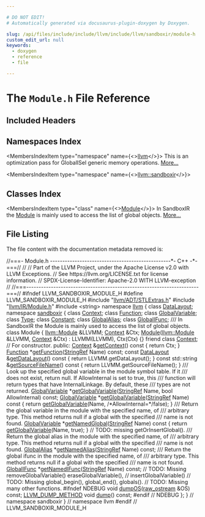 ```yaml
---

# DO NOT EDIT!
# Automatically generated via docusaurus-plugin-doxygen by Doxygen.

slug: /api/files/include/include/llvm/include/llvm/sandboxir/module-h
custom_edit_url: null
keywords:
  - doxygen
  - reference
  - file

---
```





# The `Module.h` File Reference

<DoxygenPage pluginConfig={pluginConfig}>



## Included Headers

<IncludesList>
<IncludesListItem
  filePath="llvm/ADT/STLExtras.h"
  permalink="/docs/api/files/include/include/llvm/include/llvm/adt/stlextras-h"
  isLocal="true" />
<IncludesListItem
  filePath="llvm/IR/Module.h"
  permalink="/docs/api/files/include/include/llvm/include/llvm/ir/module-h"
  isLocal="true" />
<IncludesListItem
  filePath="string"
  permalink=""
  isLocal="false" />
</IncludesList>

## Namespaces Index

<MembersIndex>

<MembersIndexItem
  type="namespace"
  name={<><a href="/docs/api/namespaces/llvm">llvm</a></>}>
This is an optimization pass for GlobalISel generic memory operations. <a href="/docs/api/namespaces/llvm/#details">More...</a>
</MembersIndexItem>

<MembersIndexItem
  type="namespace"
  name={<><a href="/docs/api/namespaces/llvm/sandboxir">llvm::sandboxir</a></>}>
</MembersIndexItem>

</MembersIndex>

## Classes Index

<MembersIndex>

<MembersIndexItem
  type="class"
  name={<><a href="/docs/api/classes/llvm/sandboxir/module">Module</a></>}>
In SandboxIR the <a href="/docs/api/classes/llvm/sandboxir/module">Module</a> is mainly used to access the list of global objects. <a href="/docs/api/classes/llvm/sandboxir/module/#details">More...</a>
</MembersIndexItem>

</MembersIndex>


## File Listing

The file content with the documentation metadata removed is:

<ProgramListing>

<Link id="l00001" /><CodeLine lineNumber="1"><span class="doxyHighlightComment">//===- Module.h -------------------------------------------------&#42;- C++ -&#42;-===//</span></CodeLine>
<Link id="l00002" /><CodeLine lineNumber="2"><span class="doxyHighlightComment">//</span></CodeLine>
<Link id="l00003" /><CodeLine lineNumber="3"><span class="doxyHighlightComment">// Part of the LLVM Project, under the Apache License v2.0 with LLVM Exceptions.</span></CodeLine>
<Link id="l00004" /><CodeLine lineNumber="4"><span class="doxyHighlightComment">// See https://llvm.org/LICENSE.txt for license information.</span></CodeLine>
<Link id="l00005" /><CodeLine lineNumber="5"><span class="doxyHighlightComment">// SPDX-License-Identifier: Apache-2.0 WITH LLVM-exception</span></CodeLine>
<Link id="l00006" /><CodeLine lineNumber="6"><span class="doxyHighlightComment">//</span></CodeLine>
<Link id="l00007" /><CodeLine lineNumber="7"><span class="doxyHighlightComment">//===----------------------------------------------------------------------===//</span></CodeLine>
<Link id="l00008" /><CodeLine lineNumber="8"></CodeLine>
<Link id="l00009" /><CodeLine lineNumber="9"><span class="doxyHighlightPreprocessor">#ifndef LLVM&#95;SANDBOXIR&#95;MODULE&#95;H</span></CodeLine>
<Link id="l00010" /><CodeLine lineNumber="10"><span class="doxyHighlightPreprocessor">#define LLVM&#95;SANDBOXIR&#95;MODULE&#95;H</span></CodeLine>
<Link id="l00011" /><CodeLine lineNumber="11"></CodeLine>
<Link id="l00012" /><CodeLine lineNumber="12"><span class="doxyHighlightPreprocessor">#include &quot;<a href="/docs/api/files/include/include/llvm/include/llvm/adt/stlextras-h">llvm/ADT/STLExtras.h</a>&quot;</span></CodeLine>
<Link id="l00013" /><CodeLine lineNumber="13"><span class="doxyHighlightPreprocessor">#include &quot;<a href="/docs/api/files/include/include/llvm/include/llvm/ir/module-h">llvm/IR/Module.h</a>&quot;</span></CodeLine>
<Link id="l00014" /><CodeLine lineNumber="14"><span class="doxyHighlightPreprocessor">#include &lt;string&gt;</span></CodeLine>
<Link id="l00015" /><CodeLine lineNumber="15"></CodeLine>
<Link id="l00016" /><CodeLine lineNumber="16"><span class="doxyHighlightKeyword">namespace </span><span class="doxyHighlight"><a href="/docs/api/namespaces/llvm">llvm</a> &#123;</span></CodeLine>
<Link id="l00017" /><CodeLine lineNumber="17"></CodeLine>
<Link id="l00018" /><CodeLine lineNumber="18"><span class="doxyHighlightKeyword">class </span><span class="doxyHighlight"><a href="/docs/api/classes/llvm/datalayout">DataLayout</a>;</span></CodeLine>
<Link id="l00019" /><CodeLine lineNumber="19"></CodeLine>
<Link id="l00020" /><CodeLine lineNumber="20"><span class="doxyHighlightKeyword">namespace </span><span class="doxyHighlight"><a href="/docs/api/namespaces/llvm/sandboxir">sandboxir</a> &#123;</span></CodeLine>
<Link id="l00021" /><CodeLine lineNumber="21"></CodeLine>
<Link id="l00022" /><CodeLine lineNumber="22"><span class="doxyHighlightKeyword">class </span><span class="doxyHighlight"><a href="/docs/api/classes/llvm/sandboxir/context">Context</a>;</span></CodeLine>
<Link id="l00023" /><CodeLine lineNumber="23"><span class="doxyHighlightKeyword">class </span><span class="doxyHighlight"><a href="/docs/api/classes/llvm/sandboxir/function">Function</a>;</span></CodeLine>
<Link id="l00024" /><CodeLine lineNumber="24"><span class="doxyHighlightKeyword">class </span><span class="doxyHighlight"><a href="/docs/api/classes/llvm/sandboxir/globalvariable">GlobalVariable</a>;</span></CodeLine>
<Link id="l00025" /><CodeLine lineNumber="25"><span class="doxyHighlightKeyword">class </span><span class="doxyHighlight"><a href="/docs/api/classes/llvm/sandboxir/type">Type</a>;</span></CodeLine>
<Link id="l00026" /><CodeLine lineNumber="26"><span class="doxyHighlightKeyword">class </span><span class="doxyHighlight"><a href="/docs/api/classes/llvm/sandboxir/constant">Constant</a>;</span></CodeLine>
<Link id="l00027" /><CodeLine lineNumber="27"><span class="doxyHighlightKeyword">class </span><span class="doxyHighlight"><a href="/docs/api/classes/llvm/sandboxir/globalalias">GlobalAlias</a>;</span></CodeLine>
<Link id="l00028" /><CodeLine lineNumber="28"><span class="doxyHighlightKeyword">class </span><span class="doxyHighlight"><a href="/docs/api/classes/llvm/sandboxir/globalifunc">GlobalIFunc</a>;</span></CodeLine>
<Link id="l00029" /><CodeLine lineNumber="29"></CodeLine>
<Link id="l00030" /><CodeLine lineNumber="30"><span class="doxyHighlightComment">/// In SandboxIR the Module is mainly used to access the list of global objects.</span></CodeLine>
<Link id="l00031" /><CodeLine lineNumber="31" lineLink="/docs/api/classes/llvm/sandboxir/module"><span class="doxyHighlightKeyword">class </span><span class="doxyHighlight">Module &#123;</span></CodeLine>
<Link id="l00032" /><CodeLine lineNumber="32"><span class="doxyHighlight">  <a href="/docs/api/classes/llvm/module">llvm::Module</a> &amp;LLVMM;</span></CodeLine>
<Link id="l00033" /><CodeLine lineNumber="33"><span class="doxyHighlight">  <a href="/docs/api/classes/llvm/sandboxir/module/#ac26c806e60ca4a0547680edb68f6e39b">Context</a> &amp;Ctx;</span></CodeLine>
<Link id="l00034" /><CodeLine lineNumber="34"></CodeLine>
<Link id="l00035" /><CodeLine lineNumber="35"><span class="doxyHighlight">  <a href="/docs/api/files/lib/lib/codegen/machinecheckdebugify-cpp/#a85892acfa8970627e9bd9c9815f15c25">Module</a>(<a href="/docs/api/classes/llvm/module">llvm::Module</a> &amp;LLVMM, <a href="/docs/api/classes/llvm/sandboxir/module/#ac26c806e60ca4a0547680edb68f6e39b">Context</a> &amp;Ctx) : LLVMM(LLVMM), Ctx(Ctx) &#123;&#125;</span></CodeLine>
<Link id="l00036" /><CodeLine lineNumber="36" lineLink="/docs/api/classes/llvm/sandboxir/module/#ac26c806e60ca4a0547680edb68f6e39b"><span class="doxyHighlight">  </span><span class="doxyHighlightKeyword">friend</span><span class="doxyHighlight"> </span><span class="doxyHighlightKeyword">class </span><span class="doxyHighlight"><a href="/docs/api/classes/llvm/sandboxir/module/#ac26c806e60ca4a0547680edb68f6e39b">Context</a>; </span><span class="doxyHighlightComment">// For constructor.</span></CodeLine>
<Link id="l00037" /><CodeLine lineNumber="37"></CodeLine>
<Link id="l00038" /><CodeLine lineNumber="38"><span class="doxyHighlightKeyword">public</span><span class="doxyHighlight">:</span></CodeLine>
<Link id="l00039" /><CodeLine lineNumber="39" lineLink="/docs/api/classes/llvm/sandboxir/module/#a98d95ed484aba4fb483c43d452d92b1a"><span class="doxyHighlight">  <a href="/docs/api/classes/llvm/sandboxir/module/#ac26c806e60ca4a0547680edb68f6e39b">Context</a> &amp;<a href="/docs/api/classes/llvm/sandboxir/module/#a98d95ed484aba4fb483c43d452d92b1a">getContext</a>()</span><span class="doxyHighlightKeyword"> const </span><span class="doxyHighlight">&#123; </span><span class="doxyHighlightKeywordFlow">return</span><span class="doxyHighlight"> Ctx; &#125;</span></CodeLine>
<Link id="l00040" /><CodeLine lineNumber="40"></CodeLine>
<Link id="l00041" /><CodeLine lineNumber="41" lineLink="/docs/api/classes/llvm/sandboxir/module/#ac78a2e06fe38a0fba5c6897a65ed8c02"><span class="doxyHighlight">  <a href="/docs/api/classes/llvm/sandboxir/function">Function</a> &#42;<a href="/docs/api/classes/llvm/sandboxir/module/#ac78a2e06fe38a0fba5c6897a65ed8c02">getFunction</a>(<a href="/docs/api/classes/llvm/stringref">StringRef</a> Name) </span><span class="doxyHighlightKeyword">const</span><span class="doxyHighlight">;</span></CodeLine>
<Link id="l00042" /><CodeLine lineNumber="42"></CodeLine>
<Link id="l00043" /><CodeLine lineNumber="43" lineLink="/docs/api/classes/llvm/sandboxir/module/#a4cc76403dea9553f0620eba27870a930"><span class="doxyHighlight">  </span><span class="doxyHighlightKeyword">const</span><span class="doxyHighlight"> <a href="/docs/api/classes/llvm/datalayout">DataLayout</a> &amp;<a href="/docs/api/classes/llvm/sandboxir/module/#a4cc76403dea9553f0620eba27870a930">getDataLayout</a>()</span><span class="doxyHighlightKeyword"> const </span><span class="doxyHighlight">&#123; </span><span class="doxyHighlightKeywordFlow">return</span><span class="doxyHighlight"> LLVMM.getDataLayout(); &#125;</span></CodeLine>
<Link id="l00044" /><CodeLine lineNumber="44"></CodeLine>
<Link id="l00045" /><CodeLine lineNumber="45" lineLink="/docs/api/classes/llvm/sandboxir/module/#ad8aa565c72f6d7e20f51fc8748a1ca68"><span class="doxyHighlight">  </span><span class="doxyHighlightKeyword">const</span><span class="doxyHighlight"> std::string &amp;<a href="/docs/api/classes/llvm/sandboxir/module/#ad8aa565c72f6d7e20f51fc8748a1ca68">getSourceFileName</a>()</span><span class="doxyHighlightKeyword"> const </span><span class="doxyHighlight">&#123;</span></CodeLine>
<Link id="l00046" /><CodeLine lineNumber="46"><span class="doxyHighlight">    </span><span class="doxyHighlightKeywordFlow">return</span><span class="doxyHighlight"> LLVMM.getSourceFileName();</span></CodeLine>
<Link id="l00047" /><CodeLine lineNumber="47"><span class="doxyHighlight">  &#125;</span></CodeLine>
<Link id="l00048" /><CodeLine lineNumber="48"></CodeLine>
<Link id="l00049" /><CodeLine lineNumber="49"><span class="doxyHighlightComment">  /// Look up the specified global variable in the module symbol table. If it</span></CodeLine>
<Link id="l00050" /><CodeLine lineNumber="50"><span class="doxyHighlightComment">  /// does not exist, return null. If AllowInternal is set to true, this</span></CodeLine>
<Link id="l00051" /><CodeLine lineNumber="51"><span class="doxyHighlightComment">  /// function will return types that have InternalLinkage. By default, these</span></CodeLine>
<Link id="l00052" /><CodeLine lineNumber="52"><span class="doxyHighlightComment">  /// types are not returned.</span></CodeLine>
<Link id="l00053" /><CodeLine lineNumber="53" lineLink="/docs/api/classes/llvm/sandboxir/module/#a934952262fbf2d6a8f7fe98028f1eb72"><span class="doxyHighlight">  <a href="/docs/api/classes/llvm/sandboxir/globalvariable">GlobalVariable</a> &#42;<a href="/docs/api/classes/llvm/sandboxir/module/#a934952262fbf2d6a8f7fe98028f1eb72">getGlobalVariable</a>(<a href="/docs/api/classes/llvm/stringref">StringRef</a> Name, </span><span class="doxyHighlightKeywordType">bool</span><span class="doxyHighlight"> AllowInternal) </span><span class="doxyHighlightKeyword">const</span><span class="doxyHighlight">;</span></CodeLine>
<Link id="l00054" /><CodeLine lineNumber="54" lineLink="/docs/api/classes/llvm/sandboxir/module/#a7c66cdf2df874c4b9eaae9c6da224bde"><span class="doxyHighlight">  <a href="/docs/api/classes/llvm/sandboxir/globalvariable">GlobalVariable</a> &#42;<a href="/docs/api/classes/llvm/sandboxir/module/#a7c66cdf2df874c4b9eaae9c6da224bde">getGlobalVariable</a>(<a href="/docs/api/classes/llvm/stringref">StringRef</a> Name)</span><span class="doxyHighlightKeyword"> const </span><span class="doxyHighlight">&#123;</span></CodeLine>
<Link id="l00055" /><CodeLine lineNumber="55"><span class="doxyHighlight">    </span><span class="doxyHighlightKeywordFlow">return</span><span class="doxyHighlight"> <a href="/docs/api/classes/llvm/sandboxir/module/#a934952262fbf2d6a8f7fe98028f1eb72">getGlobalVariable</a>(Name, </span><span class="doxyHighlightComment">/&#42;AllowInternal=&#42;/</span><span class="doxyHighlightKeyword">false</span><span class="doxyHighlight">);</span></CodeLine>
<Link id="l00056" /><CodeLine lineNumber="56"><span class="doxyHighlight">  &#125;</span></CodeLine>
<Link id="l00057" /><CodeLine lineNumber="57"><span class="doxyHighlightComment">  /// Return the global variable in the module with the specified name, of</span></CodeLine>
<Link id="l00058" /><CodeLine lineNumber="58"><span class="doxyHighlightComment">  /// arbitrary type. This method returns null if a global with the specified</span></CodeLine>
<Link id="l00059" /><CodeLine lineNumber="59"><span class="doxyHighlightComment">  /// name is not found.</span></CodeLine>
<Link id="l00060" /><CodeLine lineNumber="60" lineLink="/docs/api/classes/llvm/sandboxir/module/#a6bca8618c7ffb4fff7aee31a80db4c45"><span class="doxyHighlight">  <a href="/docs/api/classes/llvm/sandboxir/globalvariable">GlobalVariable</a> &#42;<a href="/docs/api/classes/llvm/sandboxir/module/#a6bca8618c7ffb4fff7aee31a80db4c45">getNamedGlobal</a>(<a href="/docs/api/classes/llvm/stringref">StringRef</a> Name)</span><span class="doxyHighlightKeyword"> const </span><span class="doxyHighlight">&#123;</span></CodeLine>
<Link id="l00061" /><CodeLine lineNumber="61"><span class="doxyHighlight">    </span><span class="doxyHighlightKeywordFlow">return</span><span class="doxyHighlight"> <a href="/docs/api/classes/llvm/sandboxir/module/#a934952262fbf2d6a8f7fe98028f1eb72">getGlobalVariable</a>(Name, </span><span class="doxyHighlightKeyword">true</span><span class="doxyHighlight">);</span></CodeLine>
<Link id="l00062" /><CodeLine lineNumber="62"><span class="doxyHighlight">  &#125;</span></CodeLine>
<Link id="l00063" /><CodeLine lineNumber="63"></CodeLine>
<Link id="l00064" /><CodeLine lineNumber="64"><span class="doxyHighlight">  </span><span class="doxyHighlightComment">// TODO: missing getOrInsertGlobal().</span></CodeLine>
<Link id="l00065" /><CodeLine lineNumber="65"></CodeLine>
<Link id="l00066" /><CodeLine lineNumber="66"><span class="doxyHighlightComment">  /// Return the global alias in the module with the specified name, of</span></CodeLine>
<Link id="l00067" /><CodeLine lineNumber="67"><span class="doxyHighlightComment">  /// arbitrary type. This method returns null if a global with the specified</span></CodeLine>
<Link id="l00068" /><CodeLine lineNumber="68"><span class="doxyHighlightComment">  /// name is not found.</span></CodeLine>
<Link id="l00069" /><CodeLine lineNumber="69" lineLink="/docs/api/classes/llvm/sandboxir/module/#a14ab4774894bb159a24cb7af9c4b8a7a"><span class="doxyHighlight">  <a href="/docs/api/classes/llvm/sandboxir/globalalias">GlobalAlias</a> &#42;<a href="/docs/api/classes/llvm/sandboxir/module/#a14ab4774894bb159a24cb7af9c4b8a7a">getNamedAlias</a>(<a href="/docs/api/classes/llvm/stringref">StringRef</a> Name) </span><span class="doxyHighlightKeyword">const</span><span class="doxyHighlight">;</span></CodeLine>
<Link id="l00070" /><CodeLine lineNumber="70"></CodeLine>
<Link id="l00071" /><CodeLine lineNumber="71"><span class="doxyHighlightComment">  /// Return the global ifunc in the module with the specified name, of</span></CodeLine>
<Link id="l00072" /><CodeLine lineNumber="72"><span class="doxyHighlightComment">  /// arbitrary type. This method returns null if a global with the specified</span></CodeLine>
<Link id="l00073" /><CodeLine lineNumber="73"><span class="doxyHighlightComment">  /// name is not found.</span></CodeLine>
<Link id="l00074" /><CodeLine lineNumber="74" lineLink="/docs/api/classes/llvm/sandboxir/module/#aa92b880bf739535b1c48ee443dd67780"><span class="doxyHighlight">  <a href="/docs/api/classes/llvm/sandboxir/globalifunc">GlobalIFunc</a> &#42;<a href="/docs/api/classes/llvm/sandboxir/module/#aa92b880bf739535b1c48ee443dd67780">getNamedIFunc</a>(<a href="/docs/api/classes/llvm/stringref">StringRef</a> Name) </span><span class="doxyHighlightKeyword">const</span><span class="doxyHighlight">;</span></CodeLine>
<Link id="l00075" /><CodeLine lineNumber="75"></CodeLine>
<Link id="l00076" /><CodeLine lineNumber="76"><span class="doxyHighlight">  </span><span class="doxyHighlightComment">// TODO: Missing removeGlobalVariable() eraseGlobalVariable(),</span></CodeLine>
<Link id="l00077" /><CodeLine lineNumber="77"><span class="doxyHighlight">  </span><span class="doxyHighlightComment">// insertGlobalVariable()</span></CodeLine>
<Link id="l00078" /><CodeLine lineNumber="78"></CodeLine>
<Link id="l00079" /><CodeLine lineNumber="79"><span class="doxyHighlight">  </span><span class="doxyHighlightComment">// TODO: Missing global&#95;begin(), global&#95;end(), globals().</span></CodeLine>
<Link id="l00080" /><CodeLine lineNumber="80"></CodeLine>
<Link id="l00081" /><CodeLine lineNumber="81"><span class="doxyHighlight">  </span><span class="doxyHighlightComment">// TODO: Missing many other functions.</span></CodeLine>
<Link id="l00082" /><CodeLine lineNumber="82"></CodeLine>
<Link id="l00083" /><CodeLine lineNumber="83"><span class="doxyHighlightPreprocessor">#ifndef NDEBUG</span></CodeLine>
<Link id="l00084" /><CodeLine lineNumber="84"><span class="doxyHighlight">  </span><span class="doxyHighlightKeywordType">void</span><span class="doxyHighlight"> <a href="/docs/api/classes/llvm/sandboxir/module/#a61345f84521bc3f1b75e600d1e7aba79">dumpOS</a>(<a href="/docs/api/classes/llvm/raw-ostream">raw&#95;ostream</a> &amp;OS) </span><span class="doxyHighlightKeyword">const</span><span class="doxyHighlight">;</span></CodeLine>
<Link id="l00085" /><CodeLine lineNumber="85" lineLink="/docs/api/classes/llvm/sandboxir/module/#ab920f2e731cfd6339e7cb84b0244c08b"><span class="doxyHighlight">  <a href="/docs/api/files/include/include/llvm/include/llvm/support/compiler-h/#aa863693eef567397d9c292da5bf22d34">LLVM&#95;DUMP&#95;METHOD</a> </span><span class="doxyHighlightKeywordType">void</span><span class="doxyHighlight"> <a href="/docs/api/classes/llvm/sandboxir/module/#ab920f2e731cfd6339e7cb84b0244c08b">dump</a>() </span><span class="doxyHighlightKeyword">const</span><span class="doxyHighlight">;</span></CodeLine>
<Link id="l00086" /><CodeLine lineNumber="86"><span class="doxyHighlightPreprocessor">#endif </span><span class="doxyHighlightComment">// NDEBUG</span></CodeLine>
<Link id="l00087" /><CodeLine lineNumber="87"><span class="doxyHighlight">&#125;;</span></CodeLine>
<Link id="l00088" /><CodeLine lineNumber="88"></CodeLine>
<Link id="l00089" /><CodeLine lineNumber="89"><span class="doxyHighlight">&#125; </span><span class="doxyHighlightComment">// namespace sandboxir</span></CodeLine>
<Link id="l00090" /><CodeLine lineNumber="90"><span class="doxyHighlight">&#125; </span><span class="doxyHighlightComment">// namespace llvm</span></CodeLine>
<Link id="l00091" /><CodeLine lineNumber="91"></CodeLine>
<Link id="l00092" /><CodeLine lineNumber="92"><span class="doxyHighlightPreprocessor">#endif </span><span class="doxyHighlightComment">// LLVM&#95;SANDBOXIR&#95;MODULE&#95;H</span></CodeLine>

</ProgramListing>


</DoxygenPage>
